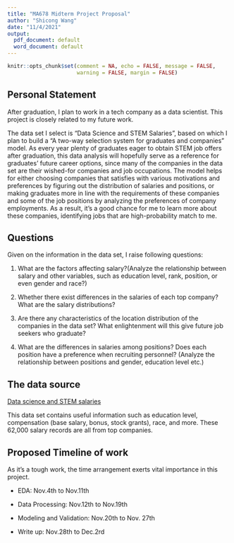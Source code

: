 ```yaml
---
title: "MA678 Midterm Project Proposal"
author: "Shicong Wang"
date: "11/4/2021"
output: 
  pdf_document: default
  word_document: default
---
```


```r
knitr::opts_chunk$set(comment = NA, echo = FALSE, message = FALSE, 
                      warning = FALSE, margin = FALSE)
```


## Personal Statement

After graduation, I plan to work in a tech company as a data scientist. This project is closely related to my future work. 

The data set I select is “Data Science and STEM Salaries”, based on which I plan to build a “A two-way selection system for graduates and companies” model. As every year plenty of graduates eager to obtain STEM job offers after graduation, this data analysis will hopefully serve as a reference for graduates' future career options, since many of the companies in the data set are their wished-for companies and job occupations. The model helps for either choosing companies that satisfies with various motivations and preferences by figuring out the distribution of salaries and positions, or making graduates more in line with the requirements of these companies and some of the job positions by analyzing the preferences of company employments. As a result, it’s a good chance for me to learn more about these companies, identifying jobs that are high-probability match to me.


## Questions

Given on the information in the data set, I raise following questions:

1.	What are the factors affecting salary?(Analyze the relationship between salary and other variables, such as education level, rank, position, or even gender and race?)

2.	Whether there exist differences in the salaries of each top company? What are the salary distributions?

3.	Are there any characteristics of the location distribution of the companies in the data set? What enlightenment will this give future job seekers who graduate?

4.	What are the differences in salaries among positions? Does each position have a preference when recruiting personnel? (Analyze the relationship between positions and gender, education level etc.)


## The data source

<p style="color:blue;"> [Data science and STEM salaries](https://www.kaggle.com/jackogozaly/data-science-and-stem-salaries) </p>

This data set contains useful information such as education level, compensation (base salary, bonus, stock grants), race, and more. These 62,000 salary records are all from top companies.


## Proposed Timeline of work

As it’s a tough work, the time arrangement exerts vital importance in this project. 

- EDA: Nov.4th to Nov.11th 

- Data Processing: Nov.12th to Nov.19th 

- Modeling and Validation: Nov.20th to Nov. 27th

- Write up: Nov.28th to Dec.2rd




